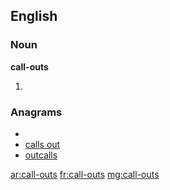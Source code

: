 ==English==

===Noun===
'''call-outs'''

# {{plural of|call-out}}

===Anagrams===
* {{alphagram|acllostu}}
* [[calls out#English|calls out]]
* [[outcalls#English|outcalls]]

[[ar:call-outs]]
[[fr:call-outs]]
[[mg:call-outs]]